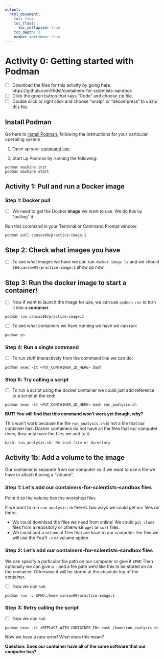 ```yaml
---
output:
  html_document:
    toc: true
    toc_float:
      toc_collapsed: true
    toc_depth: 3
    number_sections: true
---
```

# Activity 0: Getting started with Podman

- [ ] Download the files for this activity by going here: https://github.com/fhdsl/containers-for-scientists-sandbox
- [ ] Click the green button that says "Code" and choose zip file.
- [ ] Double click or right click and choose "unzip" or "decompress" to unzip this file.

## Install Podman

Go here to [install Podman](https://podman.io/docs/installation), following the instructions for your particular operating system.

1. Open up your [command line](https://towardsdatascience.com/a-quick-guide-to-using-command-line-terminal-96815b97b955).

2. Start up Podman by running the following:

```
podman machine init
podman machine start
```

## Activity 1: Pull and run a Docker image

### Step 1: Docker pull

- [ ] We need to get the Docker **image** we want to use. We do this by "pulling" it.

Run this command in your Terminal or Command Prompt window:

```
podman pull cansav09/practice-image:1
```

## Step 2: Check what images you have

- [ ] To see what images we have we can run `docker image ls` and we should see `cansav09/practice-image:1` show up now.

## Step 3: Run the docker image to start a container!

- [ ] Now if want to launch the image for use, we can use `podman run` to turn it into a **container**

```
podman run cansav09/practice-image:1
```

- [ ] To see what containers we have running we have we can run:

```
podman ps
```

### Step 4: Run a single command

- [ ] To run stuff interactively from the command line we can do:

```
podman exec -it <PUT_CONTAINER_ID_HERE> bash
```

### Step 5: Try calling a script

- [ ] To run a script using the docker container we could just add reference to a script at the end:

```
podman exec -it <PUT_CONTAINER_ID_HERE> bash run_analysis.sh
```
**BUT! You will find that this command won't work yet though, why?**

This won't work because the file `run_analysis.sh` is not a file that our container has. Docker containers do not have all the files that our computer does; they only have the files we add to it.

```
bash: run_analysis.sh: No such file or directory
```

## Activity 1b: Add a volume to the image

Our container is separate from our computer so if we want to use a file we have to attach it using a "volume".

### Step 1: Let’s add our containers-for-scientists-sandbox files

Point it so the volume has the workshop files

If we want to run `run_analysis.sh` there's two ways we could get our files on there.

- We could download the files we need from online! We could `git clone` files from a repository or otherwise `wget` or `curl` files.
- We could add a `volume` of files that are local to our computer. For this we will use the You'll `-v` or volume option.

### Step 2: Let’s add our containers-for-scientists-sandbox files

We can specify a particular file path on our computer or give it `$PWD` Then optionally we can give a `:` and a file path we'd like this to be stored on on the container. Otherwise it will be stored at the absolute top of the container.

- [ ] Now we can run:
```
podman run -v $PWD:/home cansav09/practice-image:1
```

### Step 3: Retry calling the script

- [ ] Now we can run:
```
podman exec -it <REPLACE_WITH_CONTAINER_ID> bash /home/run_analysis.sh
```

Now we have a new error! What does this mean?

**Question: Does our container have all of the same software that our computer has?**

